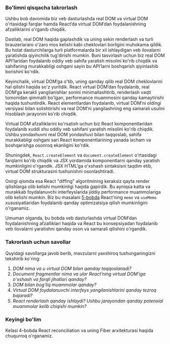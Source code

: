 ### Bo'limni qisqacha takrorlash
Ushbu bob davomida biz veb dasturlashda real DOM va virtual DOM o'rtasidagi farqlar hamda React’da virtual DOM’dan foydalanishning afzalliklarini o'rganib chiqdik.

Dastlab, real DOM haqida gaplashdik va uning sekin renderlash va turli brauzerlararo o'zaro mos kelishi kabi cheklovlari borligini muhokama qildik. Bu holat dasturchilarga turli platformalarda bir xil ishlaydigan veb ilovalarni yaratishda qiyinchilik tug'dirishi mumkin. Buni tasvirlash uchun biz real DOM API’laridan foydalanib oddiy veb sahifa yaratish misolini ko'rib chiqdik va sahifaning murakkabligi oshgani sayin bu API’larni boshqarish qiyinlashib borishini ko'rdik.

Keyinchalik, virtual DOM’ga o'tib, uning qanday qilib real DOM cheklovlarini hal qilishi haqida so'z yuritdik. React virtual DOM’dan foydalanib, real DOM’ga kerakli yangilanishlar sonini minimallashtirib, renderlash vaqti tomonidan qimmatli bo'lgan, performance muammosini qanday kamaytirishi haqida tushuntirdik. React elementlardan foydalanib, virtual DOM’ni oldingi versiyasi bilan solishtirishi va real DOM’ni yangilashning eng samarali usulini hisoblash jarayonini ko'rib chiqdik.

Virtual DOM afzalliklarini ko'rsatish uchun biz React komponentlaridan foydalanib xuddi shu oddiy veb sahifani yaratish misolini ko'rib chiqdik. Ushbu yondashuvni real DOM yondashuvi bilan taqqoslab, sahifa murakkabligi oshgani sari React komponentlarining yanada ixcham va boshqarishga osonroq ekanligini ko'rdik.

Shuningdek, `React.createElement` va `document.createElement` o'rtasidagi farqlarni ko'rib chiqdik va JSX yordamida komponentlarni qanday yaratish mumkinligini o'rgandik. JSX HTML’ga o'xshash sintaksisni taqdim etib, virtual DOM strukturasini tushunishni osonlashtiradi.

Oxirgi qismda esa React "diffing" algoritmining keraksiz qayta render qilishlarga olib kelishi mumkinligi haqida gapirdik. Bu ayniqsa katta va murakkab foydalanuvchi interfeyslarida jiddiy performance muammolariga olib kelishi mumkin. Biz bu masalani [5-bobda](/books/react/common-questions) React’ning `memo` va `useMemo` xususiyatlaridan foydalanib qanday optimizatsiya qilish mumkinligini o'rganamiz.

Umuman olganda, bu bobda veb dasturlashda virtual DOM’dan foydalanishning afzalliklari haqida va React bu konsepsiyadan foydalanib veb ilovalarni yaratishni qanday oson va samarali qilishini o'rgandik.


### Takrorlash uchun savollar
Quyidagi savollarga javob berib, mavzularni yaxshiroq tushunganingizni tekshirib ko'ring:

1. *DOM nima va u virtual DOM bilan qanday taqqoslanadi?*
2. *Document fragmentlar nima va ular React’ning virtual DOM’iga o'xshash va farqli jihatlari qanday?*
3. *DOM bilan bog'liq muammolar qanday?*
4. *Virtual DOM foydalanuvchi interfeys yangilanishlarini qanday tezroq bajaradi?*
4. *React renderlash qanday ishlaydi? Ushbu jarayondan qanday potensial muammolar kelib chiqishi mumkin?*


### Keyingi bo'lim
Kelasi 4-bobda React reconciliation va uning Fiber arxitekturasi haqida chuqurroq o'rganamiz.